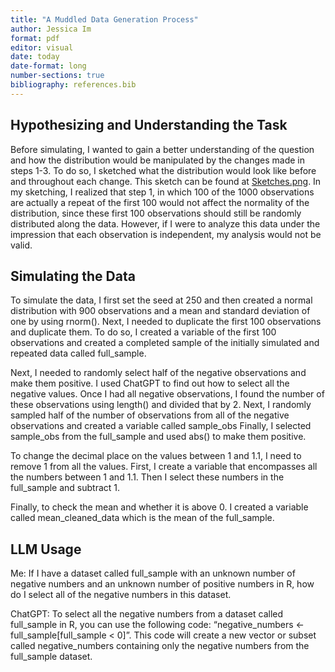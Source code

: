 ```yaml
---
title: "A Muddled Data Generation Process"
author: Jessica Im
format: pdf
editor: visual
date: today
date-format: long
number-sections: true
bibliography: references.bib
---
```


## Hypothesizing and Understanding the Task

Before simulating, I wanted to gain a better understanding of the question and how the distribution would be manipulated by the changes made in steps 1-3. To do so, I sketched what the distribution would look like before and throughout each change. This sketch can be found at [Sketches.png](https://github.com/jimessica/data_generation/blob/main/Sketches.png). In my sketching, I realized that step 1, in which 100 of the 1000 observations are actually a repeat of the first 100 would not affect the normality of the distribution, since these first 100 observations should still be randomly distributed along the data. However, if I were to analyze this data under the impression that each observation is independent, my analysis would not be valid.

## Simulating the Data

To simulate the data, I first set the seed at 250 and then created a normal distribution with 900 observations and a mean and standard deviation of one by using rnorm(). Next, I needed to duplicate the first 100 observations and duplicate them. To do so, I created a variable of the first 100 observations and created a completed sample of the initially simulated and repeated data called full_sample.

Next, I needed to randomly select half of the negative observations and make them positive. I used ChatGPT to find out how to select all the negative values. Once I had all negative observations, I found the number of these observations using length() and divided that by 2. Next, I randomly sampled half of the number of observations from all of the negative observations and created a variable called sample_obs Finally, I selected sample_obs from the full_sample and used abs() to make them positive.

To change the decimal place on the values between 1 and 1.1, I need to remove 1 from all the values. First, I create a variable that encompasses all the numbers between 1 and 1.1. Then I select these numbers in the full_sample and subtract 1.

Finally, to check the mean and whether it is above 0. I created a variable called mean_cleaned_data which is the mean of the full_sample.

## LLM Usage

Me: If I have a dataset called full_sample with an unknown number of negative numbers and an unknown number of positive numbers in R, how do I select all of the negative numbers in this dataset.

ChatGPT: To select all the negative numbers from a dataset called full_sample in R, you can use the following code: "negative_numbers <- full_sample[full_sample < 0]". This code will create a new vector or subset called negative_numbers containing only the negative numbers from the full_sample dataset.
